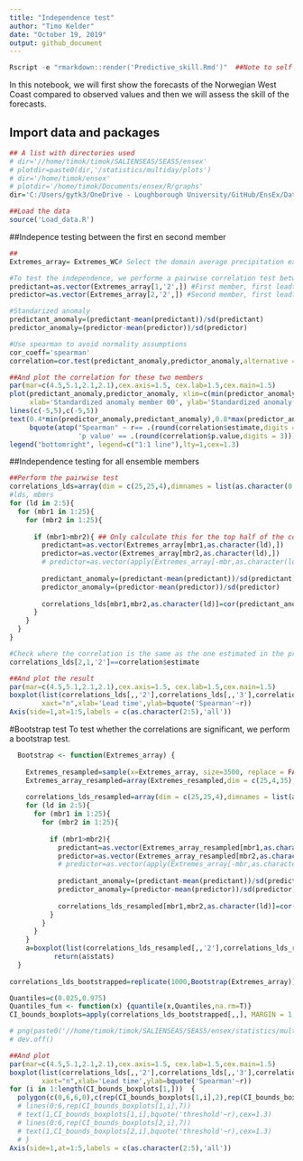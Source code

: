 ```yaml
---
title: "Independence test"
author: "Timo Kelder"
date: "October 19, 2019"
output: github_document 
---
```


```r
Rscript -e "rmarkdown::render('Predictive_skill.Rmd')"  ##Note to self
```

In this notebook, we will first show the forecasts of the Norwegian West Coast compared to observed values and then we will assess the skill of the forecasts. 

## Import data and packages

```r
## A list with directories used
# dir='//home/timok/timok/SALIENSEAS/SEAS5/ensex'
# plotdir=paste0(dir,'/statistics/multiday/plots')
# dir='/home/timok/ensex'
# plotdir='/home/timok/Documents/ensex/R/graphs'
dir='C:/Users/gytk3/OneDrive - Loughborough University/GitHub/EnsEx/Data'

##Load the data
source('Load_data.R')
```

##Indepence testing between the first en second member

```r
## 
Extremes_array= Extremes_WC# Select the domain average precipitation extremes for Svalbard 

#To test the independence, we performe a pairwise correlation test between all ensemble members
predictant=as.vector(Extremes_array[1,'2',]) #First member, first leadtime that we use in this study
predictor=as.vector(Extremes_array[2,'2',]) #Second member, first leadtime that we use in this study

#Standarized anomaly
predictant_anomaly=(predictant-mean(predictant))/sd(predictant)
predictor_anomaly=(predictor-mean(predictor))/sd(predictor)

#Use spearman to avoid normality assumptions
cor_coeff='spearman'
correlation=cor.test(predictant_anomaly,predictor_anomaly,alternative = 'two.sided',method = cor_coeff) 

##And plot the correlation for these two members
par(mar=c(4.5,5.1,2.1,2.1),cex.axis=1.5, cex.lab=1.5,cex.main=1.5)
plot(predictant_anomaly,predictor_anomaly, xlim=c(min(predictor_anomaly,predictant_anomaly),max(predictor_anomaly,predictant_anomaly)),ylim=c(min(predictor_anomaly,predictant_anomaly),max(predictor_anomaly,predictant_anomaly)),
     xlab='Standardized anomaly member 00', ylab='Standardized anomaly member 01')
lines(c(-5,5),c(-5,5))
text(0.4*min(predictor_anomaly,predictant_anomaly),0.8*max(predictor_anomaly,predictant_anomaly),
     bquote(atop("Spearman" ~ r== .(round(correlation$estimate,digits = 3)),
                 'p value' == .(round(correlation$p.value,digits = 3)))),cex=1.3)
legend("bottomright", legend=c("1:1 line"),lty=1,cex=1.3)
```

##Independence testing for all ensemble members

```r

##Perform the pairwise test
correlations_lds=array(dim = c(25,25,4),dimnames = list(as.character(0:24),as.character(0:24),as.character(2:5))) # create and array to fill the correlations in 
#lds, mbmrs
for (ld in 2:5){
  for (mbr1 in 1:25){
    for (mbr2 in 1:25){
        
      if (mbr1>mbr2){ ## Only calculate this for the top half of the correlation matrix, as not to duplicate any values -> avoid correlating mbr 1 with mbr2 and then mbr2 with mbr 1.
        predictant=as.vector(Extremes_array[mbr1,as.character(ld),])
        predictor=as.vector(Extremes_array[mbr2,as.character(ld),])
        # predictor=as.vector(apply(Extremes_array[-mbr,as.character(ld),],FUN = mean , MARGIN=c(2)))
        
        predictant_anomaly=(predictant-mean(predictant))/sd(predictant)
        predictor_anomaly=(predictor-mean(predictor))/sd(predictor)
        
        correlations_lds[mbr1,mbr2,as.character(ld)]=cor(predictant_anomaly,predictor_anomaly,method = cor_coeff)
      }
    }
  }
}

#Check where the correlation is the same as the one estimated in the previous chunk
correlations_lds[2,1,'2']==correlation$estimate

##And plot the result
par(mar=c(4.5,5.1,2.1,2.1),cex.axis=1.5, cex.lab=1.5,cex.main=1.5)
boxplot(list(correlations_lds[,,'2'],correlations_lds[,,'3'],correlations_lds[,,'4'],correlations_lds[,,'5']),
        xaxt="n",xlab='Lead time',ylab=bquote('Spearman'~r))
Axis(side=1,at=1:5,labels = c(as.character(2:5),'all'))

```

#Bootstrap test
To test whether the correlations are significant, we perform a bootstrap test. 

```r

  Bootstrap <- function(Extremes_array) {
    
    Extremes_resampled=sample(x=Extremes_array, size=3500, replace = FALSE) #First, resample to make the data uncorrelated
    Extremes_array_resampled=array(Extremes_resampled,dim = c(25,4,35),dimnames = list(as.character(0:24),as.character(2:5),as.character(1981:2015))) ## rename it 
    
    correlations_lds_resampled=array(dim = c(25,25,4),dimnames = list(as.character(0:24),as.character(0:24),as.character(2:5))) #lds, mbmrs
    for (ld in 2:5){
      for (mbr1 in 1:25){
        for (mbr2 in 1:25){
          
          if (mbr1>mbr2){
            predictant=as.vector(Extremes_array_resampled[mbr1,as.character(ld),])
            predictor=as.vector(Extremes_array_resampled[mbr2,as.character(ld),])
            # predictor=as.vector(apply(Extremes_array[-mbr,as.character(ld),],FUN = mean , MARGIN=c(2)))
            
            predictant_anomaly=(predictant-mean(predictant))/sd(predictant)
            predictor_anomaly=(predictor-mean(predictor))/sd(predictor)
            
            correlations_lds_resampled[mbr1,mbr2,as.character(ld)]=cor(predictant_anomaly,predictor_anomaly,method = cor_coeff)
          }
        }
      }
    }
    a=boxplot(list(correlations_lds_resampled[,,'2'],correlations_lds_resampled[,,'3'],correlations_lds_resampled[,,'4'], correlations_lds_resampled[,,'5']), plot = F)
           return(a$stats)
  }
  
correlations_lds_bootstrapped=replicate(1000,Bootstrap(Extremes_array))

Quantiles=c(0.025,0.975)
Quantiles_fun <- function(x) {quantile(x,Quantiles,na.rm=T)}
CI_bounds_boxplots=apply(correlations_lds_bootstrapped[,,], MARGIN = 1,Quantiles_fun ) #We resample 1000 times for 4 leadtimes. Resulting in 4000 quantiles based on 300 pairs of correlations. 

# png(paste0('//home/timok/timok/SALIENSEAS/SEAS5/ensex/statistics/multiday/plots/Predictability_lds_resampled_SV.png'),type='cairo')
# dev.off()
```

```r
##And plot
par(mar=c(4.5,5.1,2.1,2.1),cex.axis=1.5, cex.lab=1.5,cex.main=1.5)
boxplot(list(correlations_lds[,,'2'],correlations_lds[,,'3'],correlations_lds[,,'4'],correlations_lds[,,'5']),
        xaxt="n",xlab='Lead time',ylab=bquote('Spearman'~r))
for (i in 1:length(CI_bounds_boxplots[1,]))  {
  polygon(c(0,6,6,0),c(rep(CI_bounds_boxplots[1,i],2),rep(CI_bounds_boxplots[2,i],2)),col=gray(0.8,alpha=0.3))}
  # lines(0:6,rep(CI_bounds_boxplots[1,i],7))
  # text(1,CI_bounds_boxplots[1,i],bquote('threshold'~r),cex=1.3)
  # lines(0:6,rep(CI_bounds_boxplots[2,i],7))
  # text(1,CI_bounds_boxplots[2,i],bquote('threshold'~r),cex=1.3)
  # }
Axis(side=1,at=1:5,labels = c(as.character(2:5),'all'))

```
